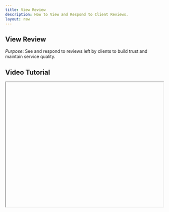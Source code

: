 ```yaml
---
title: View Review
description: How to View and Respond to Client Reviews.
layout: raw
---
```



<div className="mdx-content">

## View Review



*Purpose*: See and respond to reviews left by clients to build trust and maintain service quality.

## Video Tutorial



<iframe
  width="100%"
  height="400"
  title="View Review Tutorial"
  allowFullScreen
  className="rounded-lg"
/>

---

## Steps:



❶ **On the main sidebar, click on the "Review" section to navigate to the reviews page.**  
❷ **Locate the review you want to view, then click on the three-dot menu (⋮) in that review’s row.**  
❸ **From the dropdown options, select “View Review.”**  
❹ **A side panel will slide open on the right side of the screen showing the complete review details:**  
- **Appointment ID**  
- **Date Created**  
- **Star Rating**  
- **Customer Comment**  
- **Reply** (if a reply was previously submitted)  
❺ **If there is no reply submitted yet, an input field will be available to write a response.**  
❻ **Type your response in the field provided.**  
❼ **Once your reply is entered, click the “Save Changes” button at the bottom of the panel to save your response.**  
❽ **A confirmation message will appear indicating the reply has been saved successfully.**

---

**Tip for First-Time Users**:  
Responding promptly shows clients that their feedback is valued and helps improve your salon's credibility.

<div className="space-y-4 mt-6">

<div className="my-10 border-t border-gray-200" />

## More questions about this


</div>
<div className="space-y-4 mt-6">
  <details className="bg-white rounded-md p-4 border border-gray-300">
  <summary
    className="font-medium text-base text-gray-900"
    style={{
      backgroundColor: 'transparent',
      outline: 'none',
      cursor: 'pointer',
      userSelect: 'none',
      listStyle: 'none',
    }}
  >Can I edit a review after submitting a reply?</summary>
   <p className="mt-2 text-sm text-gray-700">
      No, but you can update your reply anytime by reopening the review panel and editing your response.
    </p>
  </details>

  <details className="bg-white rounded-md p-4 border border-gray-300">
  <summary
    className="font-medium text-base text-gray-900"
    style={{
      backgroundColor: 'transparent',
      outline: 'none',
      cursor: 'pointer',
      userSelect: 'none',
      listStyle: 'none',
    }}
  >Are clients notified when I reply?</summary>
    <p className="mt-2 text-sm text-gray-700">
      Yes, clients may receive a notification that you’ve responded to their review.
    </p>
  </details>
</div>
</div>

---

<div className="space-y-4 mt-6">

<div className="my-10 border-t border-gray-200" />

<div className="mdx-content mt-10">

Was this article helpful?

<div style={{ display: 'flex', gap: '1rem' }}>
  <button style={{ padding: '0.5rem', borderRadius: '9999px', backgroundColor: '#f0f0f0' }}>
    👍
  </button>
  <button style={{ padding: '0.5rem', borderRadius: '9999px', backgroundColor: '#f0f0f0' }}>
   👎
  </button>
</div>
</div>

---
</div>
